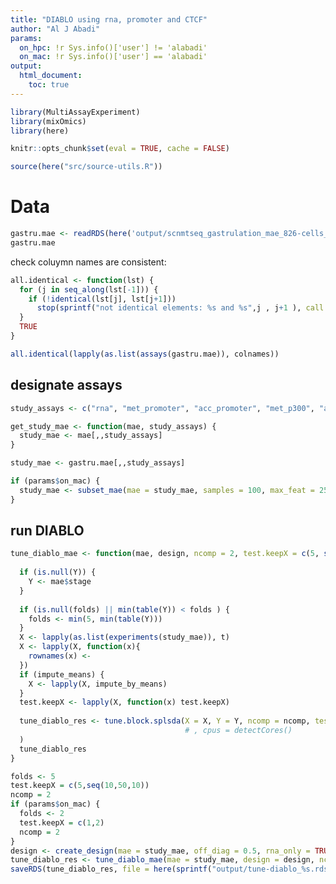 ```yaml
---
title: "DIABLO using rna, promoter and CTCF"
author: "Al J Abadi"
params:
  on_hpc: !r Sys.info()['user'] != 'alabadi'
  on_mac: !r Sys.info()['user'] == 'alabadi'
output:
  html_document:
    toc: true
---
```


```r
library(MultiAssayExperiment)
library(mixOmics)
library(here)
```


```r
knitr::opts_chunk$set(eval = TRUE, cache = FALSE)
```


```r
source(here("src/source-utils.R"))
```

# Data

```r
gastru.mae <- readRDS(here('output/scnmtseq_gastrulation_mae_826-cells_orderedFeatures_pearson-residuals_all-rna-ordered.rds'))  # MAE experiment
gastru.mae
```


check coluymn names are consistent:

```r
all.identical <- function(lst) {
  for (j in seq_along(lst[-1])) {
    if (!identical(lst[j], lst[j+1]))
      stop(sprintf("not identical elements: %s and %s",j , j+1 ), call. = FALSE)
  }
  TRUE
}
```

```r
all.identical(lapply(as.list(assays(gastru.mae)), colnames))
```

## designate assays

```r
study_assays <- c("rna", "met_promoter", "acc_promoter", "met_p300", "acc_p300")
```

```r
get_study_mae <- function(mae, study_assays) {
  study_mae <- mae[,,study_assays]
}
```

```r
study_mae <- gastru.mae[,,study_assays]

if (params$on_mac) {
  study_mae <- subset_mae(mae = study_mae, samples = 100, max_feat = 250)
}
```


## run DIABLO


```r
tune_diablo_mae <- function(mae, design, ncomp = 2, test.keepX = c(5, seq(10, 50, 10)), Y = NULL, mode = "canonical", folds = NULL, impute_means = TRUE) {
  
  if (is.null(Y)) {
    Y <- mae$stage
  }
  
  if (is.null(folds) || min(table(Y)) < folds ) {
    folds <- min(5, min(table(Y)))
  }
  X <- lapply(as.list(experiments(study_mae)), t)
  X <- lapply(X, function(x){
    rownames(x) <- 
  })
  if (impute_means) {
    X <- lapply(X, impute_by_means)
  }
  test.keepX <- lapply(X, function(x) test.keepX)
  
  tune_diablo_res <- tune.block.splsda(X = X, Y = Y, ncomp = ncomp, test.keepX = test.keepX,  design = design, validation = "Mfold", folds = folds, weighted = TRUE, dist = "max.dist"
                                       # , cpus = detectCores()
  )
  tune_diablo_res
}
```


```r
folds <- 5
test.keepX = c(5,seq(10,50,10))
ncomp = 2
if (params$on_mac) {
  folds <- 2
  test.keepX = c(1,2)
  ncomp = 2
}
design <- create_design(mae = study_mae, off_diag = 0.5, rna_only = TRUE)
tune_diablo_res <- tune_diablo_mae(mae = study_mae, design = design, ncomp = ncomp, test.keepX = test.keepX, Y = NULL, mode = "canonical", folds = folds, impute_means = TRUE)
saveRDS(tune_diablo_res, file = here(sprintf("output/tune-diablo_%s.rds", paste0(study_assays, collapse = "-"))))
```


<!-- ```{r} -->
<!-- ## diablo -->
<!-- run_diablo_mae <- function(mae, design_off_diag = 0.5, rna_only = TRUE, ncomp = 2, keepX = c(25, 25), Y = NULL, mode = "canonical") { -->

<!--   if (is.null(Y)) { -->
<!--     Y <- mae$lineage10x_2 -->
<!--   } -->
<!--   design <- create_design(mae = mae, off_diag = design_off_diag) -->
<!--   X <- lapply(as.list(experiments(study_mae)), t) -->
<!--   keepX <- create_keepX(mae, keepX = keepX) -->

<!--   diablo_res <- block.splsda(X = X, Y = Y, ncomp = ncomp, keepX = keepX, mode = mode, design = design) -->
<!--   diablo_res -->
<!-- } -->
<!-- ## block.spls -->
<!-- run_spls_mae <- function(mae, design_off_diag = 0.5, rna_only = TRUE, ncomp = 2, keepX = c(25, 25), Y = NULL, mode = "canonical") { -->
<!--   mae$stage_num <- as.numeric(gsub("E", "", mae$stage)) -->
<!--   if (is.null(Y)) { -->
<!--     Y <- as.matrix(mae$stage_num) -->
<!--   } -->
<!--   design <- create_design(mae = mae, off_diag = design_off_diag, rna_only = rna_only) -->
<!--   X <- lapply(as.list(experiments(study_mae)), t) -->
<!--   keepX <- create_keepX(mae, keepX = keepX) -->

<!--   diablo_res <- block.spls(X = X, Y = Y, ncomp = ncomp, keepX = keepX, mode = mode, design = design) -->
<!--   diablo_res -->
<!-- } -->
<!-- ``` -->

<!-- ```{r} -->
<!-- diablo_res <- run_diablo_mae(mae = study_mae) -->
<!-- ``` -->
<!-- ```{r} -->
<!-- block.spls_res <- run_spls_mae(mae = study_mae) -->
<!-- ``` -->

<!-- ```{r} -->
<!-- design <- 0.5*(1-diag(length(study_mae))) -->
<!-- keepX <- c(5,10) -->
<!-- runtimes$gastru$tuno_diablo <- system.time({ -->
<!--   tune_diablo_res <- -->
<!--     tune.block.splsda( -->
<!--       X = X, -->
<!--       Y = study_mae$lineage10x_2, -->
<!--       ncomp = 2, -->
<!--       test.keepX = create_keepX(study_mae, keepX = keepX), -->
<!--       design = design, -->
<!--       cpus = parallel::detectCores() -->
<!--     ) -->
<!-- }) -->

<!-- ``` -->

<!-- ```{r} -->
<!-- if (params$on_hpc) { -->
<!--   saveRDS2(tune_diablo_res, file = here("output/tune_diablo_res.rds"), suffix = "auto", log = paste0(study_assays, collapse = ", ")) -->
<!-- } -->
<!-- ``` -->

